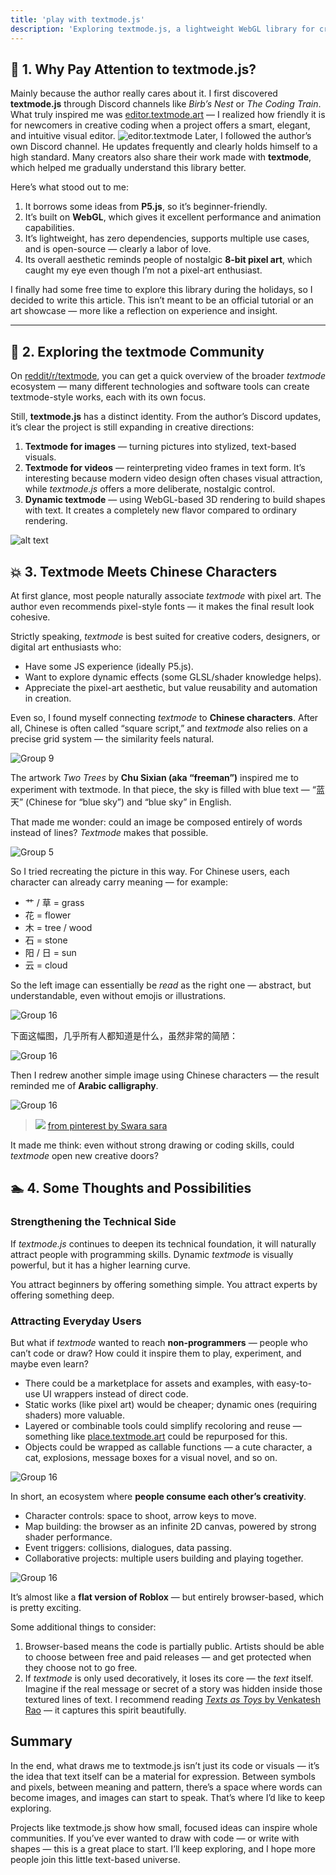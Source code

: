 ```yaml
---
title: 'play with textmode.js'
description: 'Exploring textmode.js, a lightweight WebGL library for creative coding that turns text into art.This article looks at its design philosophy, community, and the fusion of textmode with Chinese characters — a fresh intersection of code, language, and visual storytelling.'
---
```

## 🧠 1. Why Pay Attention to **textmode.js**?

Mainly because the author really cares about it.
I first discovered **textmode.js** through Discord channels like *Birb’s Nest* or *The Coding Train*. What truly inspired me was [editor.textmode.art](https://editor.textmode.art/) — I realized how friendly it is for newcomers in creative coding when a project offers a smart, elegant, and intuitive visual editor.
![editor.textmode](/images/textmode/image-1.png)
Later, I followed the author’s own Discord channel. He updates frequently and clearly holds himself to a high standard. Many creators also share their work made with **textmode**, which helped me gradually understand this library better.

Here’s what stood out to me:

1. It borrows some ideas from **P5.js**, so it’s beginner-friendly.
2. It’s built on **WebGL**, which gives it excellent performance and animation capabilities.
3. It’s lightweight, has zero dependencies, supports multiple use cases, and is open-source — clearly a labor of love.
4. Its overall aesthetic reminds people of nostalgic **8-bit pixel art**, which caught my eye even though I’m not a pixel-art enthusiast.

I finally had some free time to explore this library during the holidays, so I decided to write this article.
This isn’t meant to be an official tutorial or an art showcase — more like a reflection on experience and insight.

---

## 🧪 2. Exploring the **textmode** Community

On [reddit/r/textmode](https://www.reddit.com/r/textmode/), you can get a quick overview of the broader *textmode* ecosystem — many different technologies and software tools can create textmode-style works, each with its own focus.

Still, **textmode.js** has a distinct identity. From the author’s Discord updates, it’s clear the project is still expanding in creative directions:

1. **Textmode for images** — turning pictures into stylized, text-based visuals.
2. **Textmode for videos** — reinterpreting video frames in text form. It’s interesting because modern video design often chases visual attraction, while *textmode.js* offers a more deliberate, nostalgic control.
3. **Dynamic textmode** — using WebGL-based 3D rendering to build shapes with text. It creates a completely new flavor compared to ordinary rendering.

![alt text](/images/textmode/image-2.png)

## 💥 3. Textmode Meets Chinese Characters

At first glance, most people naturally associate *textmode* with pixel art. The author even recommends pixel-style fonts — it makes the final result look cohesive.

Strictly speaking, *textmode* is best suited for creative coders, designers, or digital art enthusiasts who:

* Have some JS experience (ideally P5.js).
* Want to explore dynamic effects (some GLSL/shader knowledge helps).
* Appreciate the pixel-art aesthetic, but value reusability and automation in creation.

Even so, I found myself connecting *textmode* to **Chinese characters**.
After all, Chinese is often called “square script,” and *textmode* also relies on a precise grid system — the similarity feels natural.

![Group 9](/images/textmode/image-3.png)

The artwork *Two Trees* by **Chu Sixian (aka “freeman”)** inspired me to experiment with textmode. In that piece, the sky is filled with blue text — “蓝天” (Chinese for “blue sky”) and “blue sky” in English.

That made me wonder: could an image be composed entirely of words instead of lines?
*Textmode* makes that possible.

![Group 5](/images/textmode/image-4.png)

So I tried recreating the picture in this way. For Chinese users, each character can already carry meaning — for example:

* 艹 / 草 = grass
* 花 = flower
* 木 = tree / wood
* 石 = stone
* 阳 / 日 = sun
* 云 = cloud

So the left image can essentially be *read* as the right one — abstract, but understandable, even without emojis or illustrations.

![Group 16](/images/textmode/image-5.png)

下面这幅图，几乎所有人都知道是什么，虽然非常的简陋：

![Group 16](/images/textmode/image-6.png)

Then I redrew another simple image using Chinese characters — the result reminded me of **Arabic calligraphy**.

![Group 16](/images/textmode/image-7.png)

>![](https://i.pinimg.com/736x/06/27/94/06279468b60ad79129a9ccfbaa2af6a9.jpg)
> [from pinterest by Swara sara](https://www.pinterest.com/pin/133067363979758749/)

It made me think: even without strong drawing or coding skills, could *textmode* open new creative doors?

 ## 🏊 4. Some Thoughts and Possibilities

  ### Strengthening the Technical Side

  If *textmode.js* continues to deepen its technical foundation, it will naturally attract people with programming skills. Dynamic *textmode* is visually powerful, but it has a higher learning curve.

  You attract beginners by offering something simple.
  You attract experts by offering something deep.

  ### Attracting Everyday Users

  But what if *textmode* wanted to reach **non-programmers** — people who can’t code or draw?
  How could it inspire them to play, experiment, and maybe even learn?

  * There could be a marketplace for assets and examples, with easy-to-use UI wrappers instead of direct code.
  * Static works (like pixel art) would be cheaper; dynamic ones (requiring shaders) more valuable.
  * Layered or combinable tools could simplify recoloring and reuse — something like [place.textmode.art](https://place.textmode.art/) could be repurposed for this.
  * Objects could be wrapped as callable functions — a cute character, a cat, explosions, message boxes for a visual novel, and so on.

![Group 16](/images/textmode/image-8.png)

In short, an ecosystem where **people consume each other’s creativity**.

* Character controls: space to shoot, arrow keys to move.
* Map building: the browser as an infinite 2D canvas, powered by strong shader performance.
* Event triggers: collisions, dialogues, data passing.
* Collaborative projects: multiple users building and playing together.

![Group 16](/images/textmode/image-9.png)

It’s almost like a **flat version of Roblox** — but entirely browser-based, which is pretty exciting.

Some additional things to consider:

1. Browser-based means the code is partially public. Artists should be able to choose between free and paid releases — and get protected when they choose not to go free.
2. If *textmode* is only used decoratively, it loses its core — the *text* itself.
   Imagine if the real message or secret of a story was hidden inside those textured lines of text.
   I recommend reading [*Texts as Toys* by Venkatesh Rao](https://contraptions.venkateshrao.com/p/texts-as-toys) — it captures this spirit beautifully.

## Summary

In the end, what draws me to textmode.js isn’t just its code or visuals — it’s the idea that text itself can be a material for expression.
Between symbols and pixels, between meaning and pattern, there’s a space where words can become images, and images can start to speak.
That’s where I’d like to keep exploring.

Projects like textmode.js show how small, focused ideas can inspire whole communities.
If you’ve ever wanted to draw with code — or write with shapes — this is a great place to start.
I’ll keep exploring, and I hope more people join this little text-based universe.